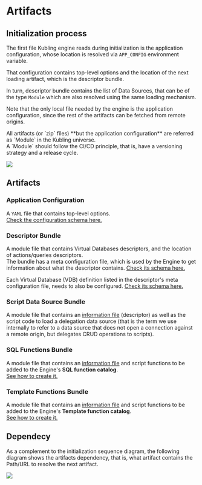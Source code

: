 
# Artifacts

## Initialization process

The first file Kubling engine reads during initialization is the application configuration, whose location is resolved via `APP_CONFIG` environment variable.

That configuration contains top-level options and the location of the next loading artifact, which is the descriptor bundle.

In turn, descriptor bundle contains the list of Data Sources, that can be of the type `Module` which are also resolved using the same loading mechanism.

Note that the only local file needed by the engine is the application configuration, since the rest of the artifacts can be fetched from remote origins.

<Callout>
  All artifacts (or `zip` files) **but the application configuration** are referred as `Module` in the Kubling universe.<br/>A `Module` should follow the CI/CD principle, that is, have a versioning strategy and a 
  release cycle.
</Callout>

![](../../public/img/init-file-resolution-sequence.svg)

## Artifacts

### Application Configuration
A `YAML` file that contains top-level options.<br/>
[Check the configuration schema here.](/schemas#main-application-configuration)

### Descriptor Bundle
A module file that contains Virtual Databases descriptors, and the location of actions/queries descriptors.<br/>
The bundle has a meta configuration file, which is used by the Engine to get information about what the descriptor contains. [Check its schema here.](/schemas#descriptor-bundle-information-file-bundle-infoyaml)

Each Virtual Database (VDB) definition listed in the descriptor's meta configuration file, needs to also be configured. [Check its schema here.](/schemas#virtual-database-information-file-located-inside-the-descriptor-bundle)

### Script Data Source Bundle
A module file that contains an [information file](/schemas#script-module-bundle-information-file-bundle-script-infoyaml) (descriptor) as well as the script code to load a delegation data source (that is the term we use internally to refer to a data source that does not open a connection against 
a remote origin, but delegates CRUD operations to scripts).

### SQL Functions Bundle

A module file that contains an [information file](/schemas#sql-function-module-bundle-information-file-bundle-sql-function-infoyaml) and script functions to be added to the Engine's **SQL function catalog**.<br/>
[See how to create it.](/Modules/Functions/SQL)

### Template Functions Bundle

A module file that contains an [information file](/schemas#template-function-module-bundle-information-file-bundle-function-infoyaml) and script functions to be added to the Engine's **Template function catalog**.<br/>
[See how to create it.](/Modules/Functions/Template)

## Dependecy

As a complement to the initialization sequence diagram, the following diagram shows the artifacts dependency, that is, what artifact contains the Path/URL to resolve the next artifact.

![](../../public/img/artifacts-dep.svg)
